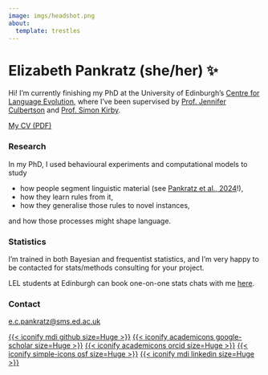 ```yaml
---
image: imgs/headshot.png
about:
  template: trestles
---
```


# Elizabeth Pankratz (she/her) ✨

Hi!
I'm currently finishing my PhD at the University of Edinburgh's [Centre for Language Evolution](https://cle.ppls.ed.ac.uk), where I've been supervised by [Prof. Jennifer Culbertson](http://jennifer-culbertson.github.io) and [Prof. Simon Kirby](https://www.simonkirby.net).

[My CV (PDF)](documents/cv_engl.pdf){.btn .btn-outline-primary .btn role="button" target="_blank"}


### Research

In my PhD, I used behavioural experiments and computational models to study

- how people segment linguistic material (see [Pankratz et al., 2024](https://onlinelibrary.wiley.com/doi/10.1111/cogs.13429)!), 
- how they learn rules from it, 
- how they generalise those rules to novel instances,

and how those processes might shape language.

### Statistics

I'm trained in both Bayesian and frequentist statistics, and I'm very happy to be contacted for stats/methods consulting for your project.

LEL students at Edinburgh can book one-on-one stats chats with me [here](https://outlook.office.com/bookwithme/user/49afe80a7e344adb8ff5770868f0729d@sms.ed.ac.uk?anonymous&ep=plink).


### Contact

[e.c.pankratz@sms.ed.ac.uk](mailto:e.c.pankratz@sms.ed.ac.uk)

[{{< iconify mdi github size=Huge >}}](https://github.com/elizabethpankratz/)
[{{< iconify academicons google-scholar size=Huge >}}](https://scholar.google.com/citations?user=EyIQz28AAAAJ)
[{{< iconify academicons orcid size=Huge >}}](https://orcid.org/0000-0001-8453-1105)
[{{< iconify simple-icons osf size=Huge >}}](https://osf.io/eag45/)
[{{< iconify mdi linkedin size=Huge >}}](http://linkedin.com/in/elizabethpankratz)
